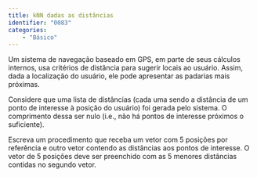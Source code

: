 ```yaml
---
title: kNN dadas as distâncias
identifier: "0083"
categories:
    - "Básico"
---
```

::: {#exr-0083}
Um sistema de navegação baseado em GPS, em parte de seus cálculos internos, usa critérios de distância para sugerir locais ao usuário. Assim, dada a localização do usuário, ele pode apresentar as padarias mais próximas.

Considere que uma lista de distâncias (cada uma sendo a distância de um ponto de interesse à posição do usuário) foi gerada pelo sistema. O comprimento dessa ser nulo (i.e., não há pontos de interesse próximos o suficiente).

Escreva um procedimento que receba um vetor com 5\ posições por referência e outro vetor contendo as distâncias aos pontos de interesse. O vetor de 5\ posições deve ser preenchido com as 5\ menores distâncias contidas no segundo vetor.

<!-- @sol-0083 -->
:::